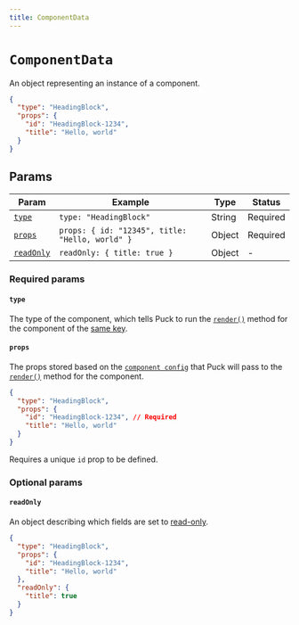 ```yaml
---
title: ComponentData
---
```


# `ComponentData`

An object representing an instance of a component.

```json
{
  "type": "HeadingBlock",
  "props": {
    "id": "HeadingBlock-1234",
    "title": "Hello, world"
  }
}
```

## Params

| Param                          | Example                                         | Type   | Status   |
| ------------------------------ | ----------------------------------------------- | ------ | -------- |
| [`type`](#type)                | `type: "HeadingBlock"`                          | String | Required |
| [`props`](#props)              | `props: { id: "12345", title: "Hello, world" }` | Object | Required |
| [`readOnly`](#readonly)        | `readOnly: { title: true }`                     | Object | -        |

### Required params

#### `type`

The type of the component, which tells Puck to run the [`render()`](/docs/api-reference/configuration/component-config#renderprops) method for the component of the [same key](/docs/api-reference/configuration/config#components).

#### `props`

The props stored based on the [`component config`](/docs/api-reference/configuration/component-config) that Puck will pass to the [`render()`](/docs/api-reference/configuration/component-config#renderprops) method for the component.

```json {3-6} copy
{
  "type": "HeadingBlock",
  "props": {
    "id": "HeadingBlock-1234", // Required
    "title": "Hello, world"
  }
}
```

Requires a unique `id` prop to be defined.

### Optional params

#### `readOnly`

An object describing which fields are set to [read-only](/docs/api-reference/configuration/component-config#datareadonly-1).

```json {7-9} copy
{
  "type": "HeadingBlock",
  "props": {
    "id": "HeadingBlock-1234",
    "title": "Hello, world"
  },
  "readOnly": {
    "title": true
  }
}
```
